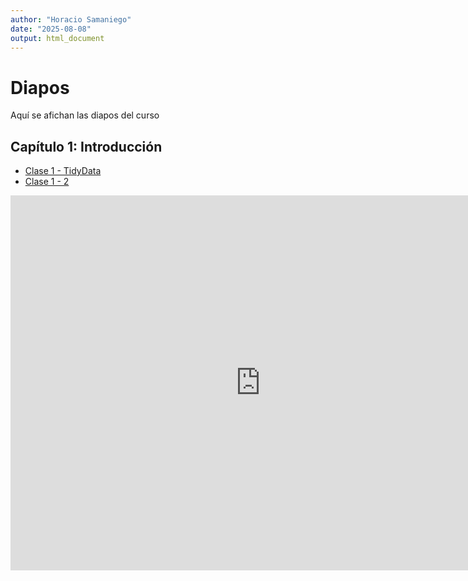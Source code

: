 ```yaml
---
author: "Horacio Samaniego"
date: "2025-08-08"
output: html_document
---
```


#  Diapos

Aquí se afichan las diapos del curso

## Capítulo 1: Introducción 
* [Clase 1 - TidyData](Diapos/Clase1/Clase1TidyData.html)
* [Clase 1 - 2](Diapos/Clase1/Clase1_2-dplyr.html)





<iframe 
  src="https://github.com/horaciosamaniego/CBIT202/tree/master/Diapos" 
  width="800" height="600" 
  frameborder="0" 
  allowfullscreen>
</iframe>